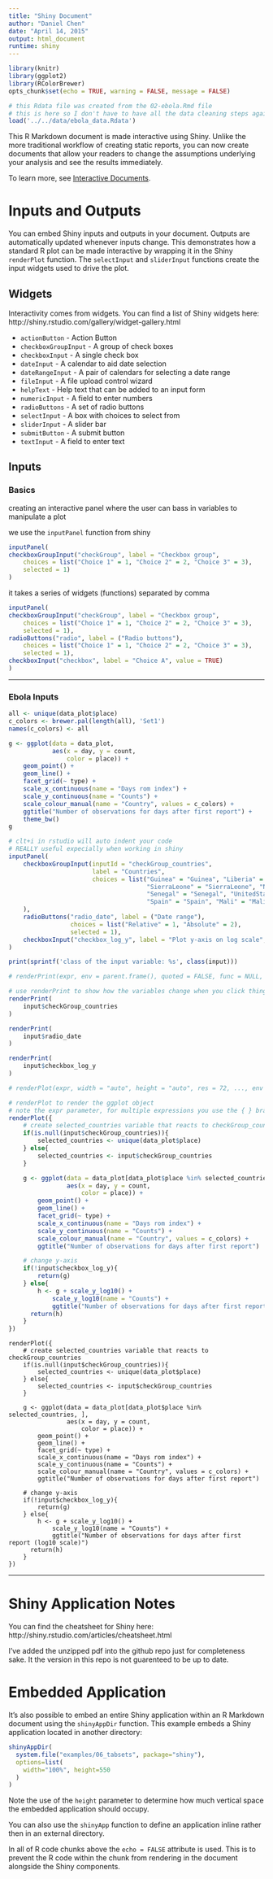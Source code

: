```yaml
---
title: "Shiny Document"
author: "Daniel Chen"
date: "April 14, 2015"
output: html_document
runtime: shiny
---
```

```r
library(knitr)
library(ggplot2)
library(RColorBrewer)
opts_chunk$set(echo = TRUE, warning = FALSE, message = FALSE)

# this Rdata file was created from the 02-ebola.Rmd file
# this is here so I don't have to have all the data cleaning steps again
load('../../data/ebola_data.Rdata')
```

<!-- Taken from the default rmarkdown shiny document text -->
This R Markdown document is made interactive using Shiny. Unlike the more traditional workflow of creating static reports, you can now create documents that allow your readers to change the assumptions underlying your analysis and see the results immediately. 

To learn more, see [Interactive Documents](http://rmarkdown.rstudio.com/authoring_shiny.html).

# Inputs and Outputs
<!-- Taken from the default rmarkdown shiny document text -->
You can embed Shiny inputs and outputs in your document. Outputs are automatically updated whenever inputs change.  This demonstrates how a standard R plot can be made interactive by wrapping it in the Shiny `renderPlot` function. The `selectInput` and `sliderInput` functions create the input widgets used to drive the plot.

## Widgets
Interactivity comes from widgets.  You can find a list of Shiny widgets here:
http://shiny.rstudio.com/gallery/widget-gallery.html

- `actionButton` - Action Button
- `checkboxGroupInput` - A group of check boxes
- `checkboxInput` - A single check box
- `dateInput` - A calendar to aid date selection
- `dateRangeInput` - A pair of calendars for selecting a date range
- `fileInput` - A file upload control wizard
- `helpText` - Help text that can be added to an input form
- `numericInput` - A field to enter numbers
- `radioButtons` - A set of radio buttons
- `selectInput` - A box with choices to select from
- `sliderInput` - A slider bar
- `submitButton` - A submit button
- `textInput` - A field to enter text

## Inputs
### Basics
creating an interactive panel where the user can bass in variables to manipulate a plot

we use the `inputPanel` function from shiny

```r
inputPanel(
checkboxGroupInput("checkGroup", label = "Checkbox group", 
    choices = list("Choice 1" = 1, "Choice 2" = 2, "Choice 3" = 3),
    selected = 1)
)
```

it takes a series of widgets (functions) separated by comma

```r
inputPanel(
checkboxGroupInput("checkGroup", label = "Checkbox group", 
    choices = list("Choice 1" = 1, "Choice 2" = 2, "Choice 3" = 3),
    selected = 1),
radioButtons("radio", label = ("Radio buttons"),
    choices = list("Choice 1" = 1, "Choice 2" = 2, "Choice 3" = 3), 
    selected = 1),
checkboxInput("checkbox", label = "Choice A", value = TRUE)
)
```

* * *

### Ebola Inputs
```r
all <- unique(data_plot$place)
c_colors <- brewer.pal(length(all), 'Set1')
names(c_colors) <- all

g <- ggplot(data = data_plot,
            aes(x = day, y = count,
                color = place)) +
    geom_point() +
    geom_line() +
    facet_grid(~ type) +
    scale_x_continuous(name = "Days rom index") +
    scale_y_continuous(name = "Counts") +
    scale_colour_manual(name = "Country", values = c_colors) +
    ggtitle("Number of observations for days after first report") +
    theme_bw()
g
```

```r
# clt+i in rstudio will auto indent your code
# REALLY useful expecially when working in shiny
inputPanel(
    checkboxGroupInput(inputId = "checkGroup_countries",
                       label = "Countries",
                       choices = list("Guinea" = "Guinea", "Liberia" = "Liberia",
                                      "SierraLeone" = "SierraLeone", "Nigeria" = "Nigeria",
                                      "Senegal" = "Senegal", "UnitedStates" = "UnitedStates",
                                      "Spain" = "Spain", "Mali" = "Mali")
    ),
    radioButtons("radio_date", label = ("Date range"),
                 choices = list("Relative" = 1, "Absolute" = 2), 
                 selected = 1),
    checkboxInput("checkbox_log_y", label = "Plot y-axis on log scale", value = FALSE)
)
```

```r
print(sprintf('class of the input variable: %s', class(input)))

# renderPrint(expr, env = parent.frame(), quoted = FALSE, func = NULL, width = getOption("width"))

# use renderPrint to show how the variables change when you click things
renderPrint(
    input$checkGroup_countries
)

renderPrint(
    input$radio_date
)

renderPrint(
    input$checkbox_log_y
)
```

```r
# renderPlot(expr, width = "auto", height = "auto", res = 72, ..., env = parent.frame(), quoted = FALSE, func = NULL)

# renderPlot to render the ggplot object
# note the expr parameter, for multiple expressions you use the { } brackets
renderPlot({
    # create selected_countries variable that reacts to checkGroup_countries
    if(is.null(input$checkGroup_countries)){
        selected_countries <- unique(data_plot$place)
    } else{
        selected_countries <- input$checkGroup_countries
    }

    g <- ggplot(data = data_plot[data_plot$place %in% selected_countries, ],
                aes(x = day, y = count,
                    color = place)) +
        geom_point() +
        geom_line() +
        facet_grid(~ type) +
        scale_x_continuous(name = "Days rom index") +
        scale_y_continuous(name = "Counts") +
        scale_colour_manual(name = "Country", values = c_colors) +
        ggtitle("Number of observations for days after first report")

    # change y-axis 
    if(!input$checkbox_log_y){
        return(g)
    } else{
        h <- g + scale_y_log10() +
            scale_y_log10(name = "Counts") +
            ggtitle("Number of observations for days after first report (log10 scale)")
      return(h)
    }
})
```

    renderPlot({
        # create selected_countries variable that reacts to checkGroup_countries
        if(is.null(input$checkGroup_countries)){
            selected_countries <- unique(data_plot$place)
        } else{
            selected_countries <- input$checkGroup_countries
        }    

        g <- ggplot(data = data_plot[data_plot$place %in% selected_countries, ],
                    aes(x = day, y = count,
                        color = place)) +
            geom_point() +
            geom_line() +
            facet_grid(~ type) +
            scale_x_continuous(name = "Days rom index") +
            scale_y_continuous(name = "Counts") +
            scale_colour_manual(name = "Country", values = c_colors) +
            ggtitle("Number of observations for days after first report")    

        # change y-axis 
        if(!input$checkbox_log_y){
            return(g)
        } else{
            h <- g + scale_y_log10() +
                scale_y_log10(name = "Counts") +
                ggtitle("Number of observations for days after first report (log10 scale)")
          return(h)
        }
    })

* * *

# Shiny Application Notes
You can find the cheatsheet for Shiny here: http://shiny.rstudio.com/articles/cheatsheet.html

I've added the unzipped pdf into the github repo just for completeness sake.
It the version in this repo is not guarenteed to be up to date.

# Embedded Application
<!-- Taken from the default rmarkdown shiny document text -->
It's also possible to embed an entire Shiny application within an R Markdown document using the `shinyAppDir` function. This example embeds a Shiny application located in another directory:

```r
shinyAppDir(
  system.file("examples/06_tabsets", package="shiny"),
  options=list(
    width="100%", height=550
  )
)
```

Note the use of the `height` parameter to determine how much vertical space the embedded application should occupy.

You can also use the `shinyApp` function to define an application inline rather then in an external directory.

In all of R code chunks above the `echo = FALSE` attribute is used. This is to prevent the R code within the chunk from rendering in the document alongside the Shiny components.



